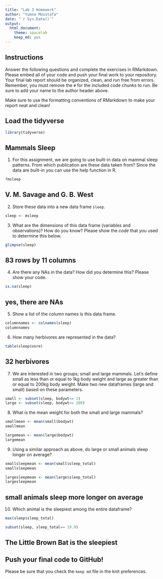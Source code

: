 ```yaml
---
title: "Lab 3 Homework"
author: "Yumna Moustafa"
date: "`r Sys.Date()`"
output:
  html_document: 
    theme: spacelab
    keep_md: yes
---
```


## Instructions
Answer the following questions and complete the exercises in RMarkdown. Please embed all of your code and push your final work to your repository. Your final lab report should be organized, clean, and run free from errors. Remember, you must remove the `#` for the included code chunks to run. Be sure to add your name to the author header above.  

Make sure to use the formatting conventions of RMarkdown to make your report neat and clean!  

## Load the tidyverse
```r
library(tidyverse)
```

## Mammals Sleep
1. For this assignment, we are going to use built-in data on mammal sleep patterns. From which publication are these data taken from? Since the data are built-in you can use the help function in R.
```r
?msleep
```
## V. M. Savage and G. B. West ##

2. Store these data into a new data frame `sleep`.
```r
sleep <- msleep
```

3. What are the dimensions of this data frame (variables and observations)? How do you know? Please show the *code* that you used to determine this below.  
```r
glimpse(sleep)
```
## 83 rows by 11 columns ##

4. Are there any NAs in the data? How did you determine this? Please show your code.  
```r
is.na(sleep)
```
## yes, there are NAs ##

5. Show a list of the column names is this data frame.
```r
columnnames <- colnames(sleep)
columnnames
```

6. How many herbivores are represented in the data?  
```r
table(sleep$vore)
```
## 32 herbivores ##

7. We are interested in two groups; small and large mammals. Let's define small as less than or equal to 1kg body weight and large as greater than or equal to 200kg body weight. Make two new dataframes (large and small) based on these parameters.
```r
small <- subset(sleep, bodywt<= 1)
large <- subset(sleep, bodywt>= 200)
```

8. What is the mean weight for both the small and large mammals?
```r
smallmean <- mean(small$bodywt)
smallmean

```

```r
largemean <- mean(large$bodywt)
largemean
```

9. Using a similar approach as above, do large or small animals sleep longer on average?  
```r
smallsleepmean <- mean(small$sleep_total)
smallsleepmean
```

```r
largesleepmean <- mean(large$sleep_total)
largesleepmean
```
## small animals sleep more longer on average ##

10. Which animal is the sleepiest among the entire dataframe?
```r
max(sleep$sleep_total)
```

```r
subset(sleep, sleep_total== 19.9)
```

## The Little Brown Bat is the sleepiest ##

## Push your final code to GitHub!
Please be sure that you check the `keep md` file in the knit preferences.   